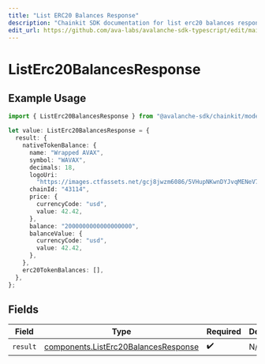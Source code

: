 ```yaml
---
title: "List ERC20 Balances Response"
description: "Chainkit SDK documentation for list erc20 balances response"
edit_url: https://github.com/ava-labs/avalanche-sdk-typescript/edit/main/chainkit/docs/models/operations/listerc20balancesresponse.md
---
```


# ListErc20BalancesResponse

## Example Usage

```typescript
import { ListErc20BalancesResponse } from "@avalanche-sdk/chainkit/models/operations";

let value: ListErc20BalancesResponse = {
  result: {
    nativeTokenBalance: {
      name: "Wrapped AVAX",
      symbol: "WAVAX",
      decimals: 18,
      logoUri:
        "https://images.ctfassets.net/gcj8jwzm6086/5VHupNKwnDYJvqMENeV7iJ/fdd6326b7a82c8388e4ee9d4be7062d4/avalanche-avax-logo.svg",
      chainId: "43114",
      price: {
        currencyCode: "usd",
        value: 42.42,
      },
      balance: "2000000000000000000",
      balanceValue: {
        currencyCode: "usd",
        value: 42.42,
      },
    },
    erc20TokenBalances: [],
  },
};
```

## Fields

| Field                                                                                        | Type                                                                                         | Required                                                                                     | Description                                                                                  |
| -------------------------------------------------------------------------------------------- | -------------------------------------------------------------------------------------------- | -------------------------------------------------------------------------------------------- | -------------------------------------------------------------------------------------------- |
| `result`                                                                                     | [components.ListErc20BalancesResponse](https://github.com/ava-labs/avalanche-sdk-typescript/blob/main/chainkit/models/components/listerc20balancesresponse.md) | :heavy_check_mark:                                                                           | N/A                                                                                          |